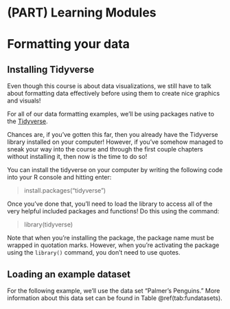 # (PART) Learning Modules {.unnumbered}

# Formatting your data

## Installing Tidyverse

Even though this course is about data visualizations, we still have to talk about formatting data effectively before using them to create nice graphics and visuals!

For all of our data formatting examples, we'll be using packages native to the [Tidyverse](https://www.tidyverse.org/).

Chances are, if you've gotten this far, then you already have the Tidyverse library installed on your computer! However, if you've somehow managed to sneak your way into the course and through the first couple chapters without installing it, then now is the time to do so!

You can install the tidyverse on your computer by writing the following code into your R console and hitting enter:

> install.packages("tidyverse")

Once you've done that, you'll need to load the library to access all of the very helpful included packages and functions! Do this using the command:

> library(tidyverse)

Note that when you're installing the package, the package name must be wrapped in quotation marks. However, when you're activating the package using the `library()` command, you don't need to use quotes.

## Loading an example dataset

For the following example, we'll use the data set "Palmer's Penguins." More information about this data set can be found in Table \@ref(tab:fundatasets).
